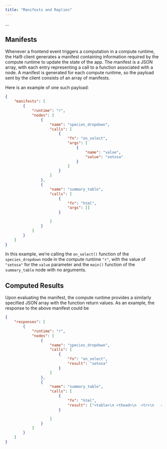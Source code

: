 ```yaml
---
title: "Manifests and Replies"
---
```


...

## Manifests

Whenever a frontend event triggers a computation in a compute runtime, the Hal9 client generates a manifest containing
information required by the compute runtime to update the state of the app. The manifest is a JSON array, with each
entry representing a call to a function associated with a node. A manifest is generated for each compute runtime, so the
payload sent by the client consists of an array of manifests.

Here is an example of one such payload:

```json
{
    "manifests": [
        {
            "runtime": "r",
            "nodes": [
                {
                    "name": "species_dropdown",
                    "calls": [
                        {
                            "fn": "on_select",
                            "args": [
                                {
                                    "name": "value",
                                    "value": "setosa"
                                }
                            ]
                        }
                    ]
                },
                {
                    "name": "summary_table",
                    "calls": [
                        {
                            "fn": "html",
                            "args": []
                        }

                    ]
                }
            ]
        }
    ]
}
```

In this example, we're calling the `on_select()` function of the `species_dropdown` node in the compute runtime `"r"`,
with the value of `"setosa"` for the `value` parameter and the `main()` function of the `summary_table` node with no
arguments.

## Computed Results

Upon evaluating the manifest, the compute runtime provides a similarly specified JSON array with the function return
values. As an example, the response to the above manifest could be

```json
{
    "responses": [
        {
            "runtime": "r",
            "nodes": [
                {
                    "name": "species_dropdown",
                    "calls": [
                        {
                            "fn": "on_select",
                            "result": "setosa"
                        }
                    ]
                },
                {
                    "name": "summary_table",
                    "calls": [
                        {
                            "fn": "html",
                            "result": ["<table>\n <thead>\n  <tr>\n   <th style=\"text-align:right;\"> avg_petal_length <\/th>\n  <\/tr>\n <\/thead>\n<tbody>\n  <tr>\n   <td style=\"text-align:right;\"> 1.462 <\/td>\n  <\/tr>\n<\/tbody>\n<\/table>"] 
                        }

                    ]
                }
            ]
        }
    ]
}
```